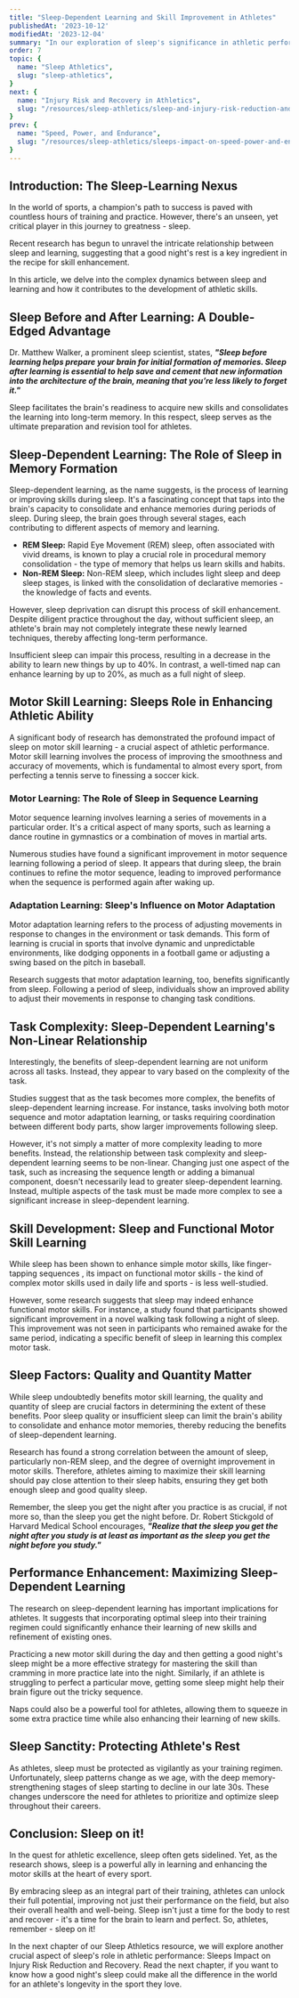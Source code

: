 ```yaml
---
title: "Sleep-Dependent Learning and Skill Improvement in Athletes"
publishedAt: '2023-10-12'
modifiedAt: '2023-12-04'
summary: "In our exploration of sleep's significance in athletic performance, we will now delve into its role in learning and skill enhancement. Drawing on scientific research, we show how sleep acts as a powerful facilitator in the memory formation and athletic ability development processes."
order: 7
topic: {
  name: "Sleep Athletics",
  slug: "sleep-athletics",
}
next: {
  name: "Injury Risk and Recovery in Athletics",
  slug: "/resources/sleep-athletics/sleep-and-injury-risk-reduction-and-recovery"
}
prev: {
  name: "Speed, Power, and Endurance",
  slug: "/resources/sleep-athletics/sleeps-impact-on-speed-power-and-endurance"
}
---
```


## Introduction: The Sleep-Learning Nexus
<Banner>In the world of sports, a champion's path to success is paved with countless hours of training and practice. However, there's an unseen, yet critical player in this journey to greatness - sleep.</Banner>

Recent research has begun to unravel the intricate relationship between sleep and learning, suggesting that a good night's rest is a key ingredient in the recipe for skill enhancement.

In this article, we delve into the complex dynamics between sleep and learning and how it contributes to the development of athletic skills.

## Sleep Before and After Learning: A Double-Edged Advantage
Dr. Matthew Walker, a prominent sleep scientist, states, ***"Sleep before learning helps prepare your brain for initial formation of memories. Sleep after learning is essential to help save and cement that new information into the architecture of the brain, meaning that you’re less likely to forget it."*** <ExternalLink href="https://newsinhealth.nih.gov/2013/04/sleep-it" citationNumber={1}></ExternalLink> <ExternalLink href="https://www.cell.com/current-biology/fulltext/S0960-9822(11)00042-X" citationNumber={2}></ExternalLink>

Sleep facilitates the brain's readiness to acquire new skills and consolidates the learning into long-term memory. <ExternalLink href="https://pubmed.ncbi.nlm.nih.gov/15892925/" citationNumber={3}></ExternalLink> In this respect, sleep serves as the ultimate preparation and revision tool for athletes.

## Sleep-Dependent Learning: The Role of Sleep in Memory Formation
Sleep-dependent learning, as the name suggests, is the process of learning or improving skills during sleep. It's a fascinating concept that taps into the brain's capacity to consolidate and enhance memories during periods of sleep. During sleep, the brain goes through several stages, each contributing to different aspects of memory and learning. <ExternalLink href="https://www.ncbi.nlm.nih.gov/pmc/articles/PMC3768102/" citationNumber={4}></ExternalLink>

- **<InternalLink word="remSleep">REM Sleep</InternalLink>:** Rapid Eye Movement (REM) sleep, often associated with <SleepLib word="vividDream">vivid dreams</SleepLib>, is known to play a crucial role in procedural memory consolidation - the type of memory that helps us learn skills and habits. <ExternalLink href="https://www.nature.com/articles/nature04286" citationNumber={5}></ExternalLink>
- **<SleepLib word="nonRapidEyeMovementSleep">Non-REM Sleep</SleepLib>:** Non-REM sleep, which includes <InternalLink word="lightSleep">light sleep</InternalLink> and deep <InternalLink word="stagesOfSleep">sleep stages</InternalLink>, is linked with the consolidation of declarative memories - the knowledge of facts and events. <ExternalLink href="https://www.ncbi.nlm.nih.gov/pmc/articles/PMC3768102/" citationNumber={4}></ExternalLink>

However, <InternalLink word="symptomsOfSleepDeprivation">sleep deprivation</InternalLink> can disrupt this process of skill enhancement. Despite diligent practice throughout the day, without sufficient sleep, an athlete's brain may not completely integrate these newly learned techniques, thereby affecting long-term performance.

<SleepLib word="insufficientSleep">Insufficient sleep</SleepLib> can impair this process, resulting in a decrease in the ability to learn new things by up to 40%. <ExternalLink href="https://www.ncbi.nlm.nih.gov/pmc/articles/PMC3340569/" citationNumber={6}></ExternalLink> In contrast, a well-timed <SleepLib word="nap">nap</SleepLib> can enhance learning by up to 20%, as much as a full night of sleep. <ExternalLink href="https://www.nature.com/articles/nn1078" citationNumber={7}></ExternalLink>

## Motor Skill Learning: Sleeps Role in Enhancing Athletic Ability
A significant body of research has demonstrated the profound impact of sleep on motor skill learning - a crucial aspect of athletic performance. <ExternalLink href="https://www.cell.com/neuron/fulltext/S0896-6273(02)00746-8" citationNumber={8}></ExternalLink> <ExternalLink href="https://academic.oup.com/sleep/article/40/4/zsx036/3765296" citationNumber={9}></ExternalLink> <ExternalLink href="https://psycnet.apa.org/record/2016-07804-001?doi=1" citationNumber={10}></ExternalLink> Motor skill learning involves the process of improving the smoothness and accuracy of movements, which is fundamental to almost every sport, from perfecting a tennis serve to finessing a soccer kick.

### Motor Learning: The Role of Sleep in Sequence Learning
Motor sequence learning involves learning a series of movements in a particular order. It's a critical aspect of many sports, such as learning a dance routine in gymnastics or a combination of moves in martial arts.

Numerous studies have found a significant improvement in motor sequence learning following a period of sleep. <ExternalLink href="https://www.ncbi.nlm.nih.gov/pmc/articles/PMC202318/" citationNumber={11}></ExternalLink> <ExternalLink href="https://www.ncbi.nlm.nih.gov/pmc/articles/PMC4412892/" citationNumber={12}></ExternalLink> <ExternalLink href="https://www.ncbi.nlm.nih.gov/pmc/articles/PMC6110005/" citationNumber={13}></ExternalLink> It appears that during sleep, the brain continues to refine the motor sequence, leading to improved performance when the sequence is performed again after waking up. <ExternalLink href="https://academic.oup.com/ptj/article/89/4/370/2737609" citationNumber={14}></ExternalLink>

### Adaptation Learning: Sleep's Influence on Motor Adaptation
Motor adaptation learning refers to the process of adjusting movements in response to changes in the environment or task demands. This form of learning is crucial in sports that involve dynamic and unpredictable environments, like dodging opponents in a football game or adjusting a swing based on the pitch in baseball.

Research suggests that motor adaptation learning, too, benefits significantly from sleep. <ExternalLink href="https://onlinelibrary.wiley.com/doi/10.1111/j.1365-2869.2012.01059.x" citationNumber={15}></ExternalLink> <ExternalLink href="https://onlinelibrary.wiley.com/doi/10.1111/jsr.12797" citationNumber={16}></ExternalLink> <ExternalLink href="https://www.cell.com/neuron/fulltext/S0896-6273(02)00746-8" citationNumber={8}></ExternalLink> Following a period of sleep, individuals show an improved ability to adjust their movements in response to changing task conditions.

## Task Complexity: Sleep-Dependent Learning's Non-Linear Relationship
Interestingly, the benefits of sleep-dependent learning are not uniform across all tasks. Instead, they appear to vary based on the complexity of the task. <ExternalLink href="https://www.ncbi.nlm.nih.gov/pmc/articles/PMC6110005/" citationNumber={13}></ExternalLink>

Studies suggest that as the task becomes more complex, the benefits of sleep-dependent learning increase. For instance, tasks involving both motor sequence and motor adaptation learning, or tasks requiring coordination between different body parts, show larger improvements following sleep. <ExternalLink href="https://www.ncbi.nlm.nih.gov/pmc/articles/PMC2978076/" citationNumber={17}></ExternalLink>

However, it's not simply a matter of more complexity leading to more benefits. Instead, the relationship between task complexity and sleep-dependent learning seems to be non-linear. Changing just one aspect of the task, such as increasing the sequence length or adding a bimanual component, doesn't necessarily lead to greater sleep-dependent learning. Instead, multiple aspects of the task must be made more complex to see a significant increase in sleep-dependent learning. <ExternalLink href="https://learnmem.cshlp.org/content/11/6/705" citationNumber={18}></ExternalLink>

## Skill Development: Sleep and Functional Motor Skill Learning
While sleep has been shown to enhance simple motor skills, like finger-tapping sequences <ExternalLink href="https://pubmed.ncbi.nlm.nih.gov/12123620/" citationNumber={19}></ExternalLink>, its impact on functional motor skills - the kind of complex motor skills used in daily life and sports - is less well-studied.

However, some research suggests that sleep may indeed enhance functional motor skills. For instance, a study found that participants showed significant improvement in a novel walking task following a night of sleep. <ExternalLink href="https://academic.oup.com/ptj/article/93/12/1625/2735313" citationNumber={20}></ExternalLink> This improvement was not seen in participants who remained awake for the same period, indicating a specific benefit of sleep in learning this complex motor task.

## Sleep Factors: Quality and Quantity Matter
While sleep undoubtedly benefits motor skill learning, the quality and quantity of sleep are crucial factors in determining the extent of these benefits. Poor <SleepLib word="sleepQuality">sleep quality</SleepLib> or insufficient sleep can limit the brain's ability to consolidate and enhance motor memories, thereby reducing the benefits of sleep-dependent learning. <ExternalLink href="https://www.ncbi.nlm.nih.gov/pmc/articles/PMC2656292/" citationNumber={21}></ExternalLink>

Research has found a strong correlation between the amount of sleep, particularly non-REM sleep, and the degree of overnight improvement in motor skills. <ExternalLink href="https://pubmed.ncbi.nlm.nih.gov/12123620/" citationNumber={19}></ExternalLink> Therefore, athletes aiming to maximize their skill learning should pay close attention to their <InternalLink word="sleepHabits">sleep habits</InternalLink>, ensuring they get both enough sleep and good quality sleep.

Remember, the sleep you get the night after you practice is as crucial, if not more so, than the sleep you get the night before. Dr. Robert Stickgold of Harvard Medical School encourages, ***"Realize that the sleep you get the night after you study is at least as important as the sleep you get the night before you study."*** <ExternalLink href="https://newsinhealth.nih.gov/2013/04/sleep-it" citationNumber={1}></ExternalLink>

## Performance Enhancement: Maximizing Sleep-Dependent Learning
The research on sleep-dependent learning has important implications for athletes. It suggests that incorporating optimal sleep into their training regimen could significantly enhance their learning of new skills and refinement of existing ones. <ExternalLink href="https://www.med.upenn.edu/csi/the-impact-of-sleep-on-learning-and-memory.html" citationNumber={22}></ExternalLink>

Practicing a new motor skill during the day and then getting a good night's sleep might be a more effective strategy for mastering the skill than cramming in more practice late into the night. Similarly, if an athlete is struggling to perfect a particular move, getting some sleep might help their brain figure out the tricky sequence.

Naps could also be a powerful tool for athletes, allowing them to squeeze in some extra practice time while also enhancing their learning of new skills.

## Sleep Sanctity: Protecting Athlete's Rest
As athletes, sleep must be protected as vigilantly as your training regimen. Unfortunately, <SleepLib word="sleepPattern">sleep patterns</SleepLib> change as we age, with the deep memory-strengthening <InternalLink word="stagesOfSleep">stages of sleep</InternalLink> starting to decline in our late 30s. These changes underscore the need for athletes to prioritize and optimize sleep throughout their careers. <ExternalLink href="https://learnmem.cshlp.org/content/14/5/336" citationNumber={23}></ExternalLink>

## Conclusion: Sleep on it!
In the quest for athletic excellence, sleep often gets sidelined. Yet, as the research shows, sleep is a powerful ally in learning and enhancing the motor skills at the heart of every sport.

By embracing sleep as an integral part of their training, athletes can unlock their full potential, improving not just their performance on the field, but also their overall health and well-being. Sleep isn't just a time for the body to rest and recover - it's a time for the brain to learn and perfect. So, athletes, remember - sleep on it!

In the next chapter of our Sleep Athletics resource, we will explore another crucial aspect of sleep's role in athletic performance: Sleeps Impact on Injury Risk Reduction and Recovery. Read the next chapter, if you want to know how a good night's sleep could make all the difference in the world for an athlete's longevity in the sport they love.
